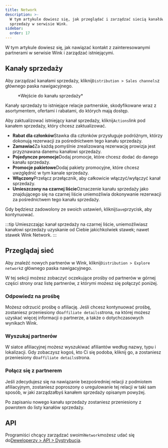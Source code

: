 ```yaml
---
title: Network
description: >-
  W tym artykule dowiesz się, jak przeglądać i zarządzać siecią kanałów
  sprzedaży w serwisie Wink.
sidebar:
  order: 17
---
```


W tym artykule dowiesz się, jak nawiązać kontakt z zainteresowanymi partnerami w serwisie Wink i zarządzać istniejącymi.

## Kanały sprzedaży

Aby zarządzać kanałami sprzedaży, kliknij`Distribution > Sales channels`z głównego paska nawigacyjnego.

<figure>
  <CloudinaryImage width="350" height="402" resize="scale" quality="best" alt="Kanał sprzedaży" src="academy/sales-channel" errorImage="noimage_opaque_nyrtl0.png" />

  <figcaption>*Wejście do kanału sprzedaży*</figcaption>
</figure>


Kanały sprzedaży to istniejące relacje partnerskie, skodyfikowane wraz z asortymentem, ofertami i rabatami, do których mają dostęp.

Aby zaktualizować istniejący kanał sprzedaży, kliknij`Actions`link pod kanałem sprzedaży, który chcesz zaktualizować.

* **Rabat dla członków**Stawka dla członków przysługuje podróżnym, którzy dokonują rezerwacji za pośrednictwem tego kanału sprzedaży.
* **Zamawiać**Za każdą pomyślnie zrealizowaną rezerwację prowizja jest przyznawana danemu kanałowi sprzedaży.
* **Pojedyncze promocje**Dodaj promocje, które chcesz dodać do danego kanału sprzedaży.
* **Promocje pakietowe**Dodaj pakiety promocyjne, które chcesz uwzględnić w tym kanale sprzedaży.
* **Włączony**Przełącz przełącznik, aby całkowicie włączyć/wyłączyć kanał sprzedaży.
* **Umieszczony na czarnej liście**Oznaczenie kanału sprzedaży jako znajdującego się na czarnej liście uniemożliwia dokonywanie rezerwacji za pośrednictwem tego kanału sprzedaży.

Gdy będziesz zadowolony ze swoich ustawień, kliknij`Save`przycisk, aby kontynuować.

:::tip
Umieszczając kanał sprzedaży na czarnej liście, uniemożliwiasz kanałowi sprzedaży uzyskanie od Ciebie jakichkolwiek stawek; nawet stawek Wink Network.
:::

## Przeglądaj sieć

Aby znaleźć nowych partnerów w Wink, kliknij`Distribution > Explore network`z głównego paska nawigacyjnego.

W tej sekcji możesz zobaczyć oczekujące prośby od partnerów w górnej części strony oraz listę partnerów, z którymi możesz się połączyć poniżej.

### Odpowiedz na prośbę

Możesz odrzucić prośbę o afiliację. Jeśli chcesz kontynuować prośbę, zostaniesz przeniesiony do`affiliate details`strona, na której możesz uzyskać więcej informacji o partnerze, a także o dotychczasowych wynikach Wink.

### Wyszukaj partnerów

W siatce afiliacyjnej możesz wyszukiwać afiliantów według nazwy, typu i lokalizacji. Gdy zobaczysz kogoś, kto Ci się podoba, kliknij go, a zostaniesz przeniesiony do`affiliate details`strona.

### Połącz się z partnerem

Jeśli zdecydujesz się na nawiązanie bezpośredniej relacji z podmiotem afiliacyjnym, zostaniesz poproszony o uregulowanie tej relacji w taki sam sposób, w jaki zarządzałbyś kanałem sprzedaży opisanym powyżej.

Po zapisaniu nowego kanału sprzedaży zostaniesz przeniesiony z powrotem do listy kanałów sprzedaży.

## API

Programiści chcący zarządzać swoimi`Network`możesz udać się do[Deweloperzy > API > Dystrybucja](/developers/apis/#distribution-api).

